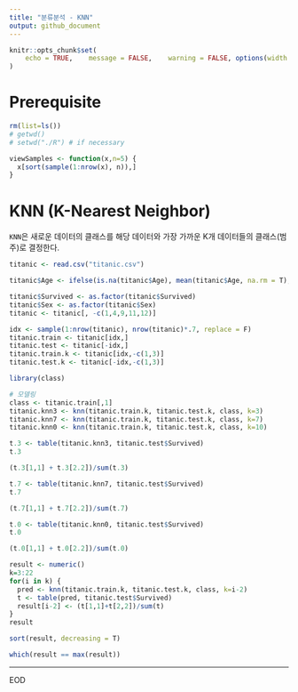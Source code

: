 ```yaml
---
title: "분류분석 - KNN"
output: github_document
---
```


```r
knitr::opts_chunk$set(
	echo = TRUE,	message = FALSE,	warning = FALSE, options(width = 120), fig.width = 12, fig.height = 8
)
```

# Prerequisite
```r
rm(list=ls())
# getwd()
# setwd("./R") # if necessary

viewSamples <- function(x,n=5) {
  x[sort(sample(1:nrow(x), n)),]
}
```


# KNN (K-Nearest Neighbor)
`KNN`은 새로운 데이터의 클래스를 해당 데이터와 가장 가까운 K개 데이터들의 클래스(범주)로 결정한다.

```r
titanic <- read.csv("titanic.csv")

titanic$Age <- ifelse(is.na(titanic$Age), mean(titanic$Age, na.rm = T), titanic$Age)

titanic$Survived <- as.factor(titanic$Survived)
titanic$Sex <- as.factor(titanic$Sex)
titanic <- titanic[, -c(1,4,9,11,12)]

idx <- sample(1:nrow(titanic), nrow(titanic)*.7, replace = F)
titanic.train <- titanic[idx,]
titanic.test <- titanic[-idx,]
titanic.train.k <- titanic[idx,-c(1,3)]
titanic.test.k <- titanic[-idx,-c(1,3)]
```

```r
library(class)

# 모델링
class <- titanic.train[,1]
titanic.knn3 <- knn(titanic.train.k, titanic.test.k, class, k=3)
titanic.knn7 <- knn(titanic.train.k, titanic.test.k, class, k=7)
titanic.knn0 <- knn(titanic.train.k, titanic.test.k, class, k=10)
```


```r
t.3 <- table(titanic.knn3, titanic.test$Survived)
t.3
```


```r
(t.3[1,1] + t.3[2.2])/sum(t.3)
```


```r
t.7 <- table(titanic.knn7, titanic.test$Survived)
t.7
```


```r
(t.7[1,1] + t.7[2.2])/sum(t.7)
```


```r
t.0 <- table(titanic.knn0, titanic.test$Survived)
t.0
```


```r
(t.0[1,1] + t.0[2.2])/sum(t.0)
```

```r
result <- numeric()
k=3:22
for(i in k) {
  pred <- knn(titanic.train.k, titanic.test.k, class, k=i-2)
  t <- table(pred, titanic.test$Survived)
  result[i-2] <- (t[1,1]+t[2,2])/sum(t)
}
result
```
```r
sort(result, decreasing = T)
```

```r
which(result == max(result))
```

----

EOD